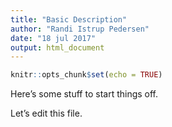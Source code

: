 ```yaml
---
title: "Basic Description"
author: "Randi Istrup Pedersen"
date: "18 jul 2017"
output: html_document
---
```


```r
knitr::opts_chunk$set(echo = TRUE)
```

Here's some stuff to start things off.

Let's edit this file.
